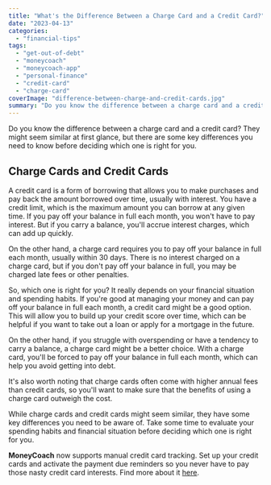 ```yaml
---
title: "What's the Difference Between a Charge Card and a Credit Card?"
date: "2023-04-13"
categories: 
  - "financial-tips"
tags: 
  - "get-out-of-debt"
  - "moneycoach"
  - "moneycoach-app"
  - "personal-finance"
  - "credit-card"
  - "charge-card"
coverImage: "difference-between-charge-and-credit-cards.jpg"
summary: "Do you know the difference between a charge card and a credit card? They might seem similar at first glance, but there are some key differences you need to know before deciding which one is right for you."
---
```


Do you know the difference between a charge card and a credit card? They might seem similar at first glance, but there are some key differences you need to know before deciding which one is right for you.

## Charge Cards and Credit Cards
A credit card is a form of borrowing that allows you to make purchases and pay back the amount borrowed over time, usually with interest. You have a credit limit, which is the maximum amount you can borrow at any given time. If you pay off your balance in full each month, you won't have to pay interest. But if you carry a balance, you'll accrue interest charges, which can add up quickly.

On the other hand, a charge card requires you to pay off your balance in full each month, usually within 30 days. There is no interest charged on a charge card, but if you don't pay off your balance in full, you may be charged late fees or other penalties.

So, which one is right for you? It really depends on your financial situation and spending habits. If you're good at managing your money and can pay off your balance in full each month, a credit card might be a good option. This will allow you to build up your credit score over time, which can be helpful if you want to take out a loan or apply for a mortgage in the future.

On the other hand, if you struggle with overspending or have a tendency to carry a balance, a charge card might be a better choice. With a charge card, you'll be forced to pay off your balance in full each month, which can help you avoid getting into debt.

It's also worth noting that charge cards often come with higher annual fees than credit cards, so you'll want to make sure that the benefits of using a charge card outweigh the cost.

While charge cards and credit cards might seem similar, they have some key differences you need to be aware of. Take some time to evaluate your spending habits and financial situation before deciding which one is right for you.

**MoneyCoach** now supports manual credit card tracking. Set up your credit cards and activate the payment due reminders so you never have to pay those nasty credit card interests. Find more about it [here](/how-to-track-and-manage-credit-cards/).
